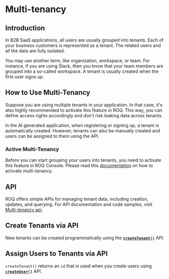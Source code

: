 
# Multi-tenancy

## Introduction

In B2B SaaS applications, all users are usually grouped into tenants. Each of your business customers is represented as a tenant. The related users and all the data are fully isolated.

You may use another term, like organization, workspace, or team. For instance, if you are using Slack, then you know that your team members are grouped into a so-called workspace. A tenant is usually created when the first user signs up.

## How to Use Multi-Tenancy

<Callout type="info" emoji="ℹ️">
Suppose you are using multiple tenants in your application. In that case, it's also highly recommended to activate this feature in ROQ. This way, you can define access rights accordingly and don't risk leaking data across tenants.  
</Callout>

In the AI generated application, when registering or signing up, a tenant is automatically created. However, tenants can also be manually created and users can be assigned to them using the API.

### Active Multi-Tenancy

Before you can start grouping your users into tenants, you need to activate this feature in ROQ Console. Please read this [documentation](/multi-tenancy/activate-multi-tenancy) on how to activate multi-tenancy.

## API 

ROQ offers simple APIs for managing tenant data, including creation, updates, and querying. For API documentation and code samples, visit [Multi-tenancy api](/multi-tenancy/api).

## Create Tenants via API

New tenants can be created programmatically using the [**`createTenant()`**](/multi-tenancy/api#createtenant) API.

## Assign Users to Tenants via API

`createTenant()` returns an `id` that is used when you create users using [**`createUser()`**](/user-management/api#createuser) API.

